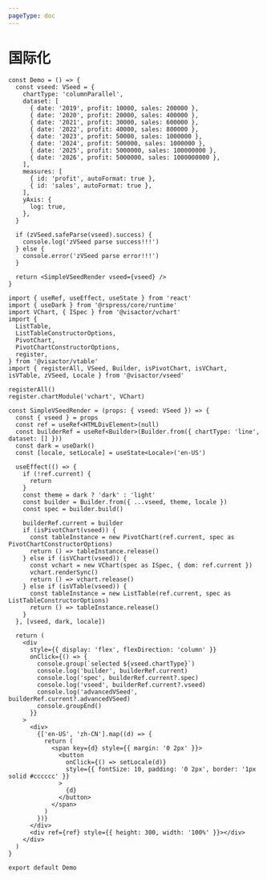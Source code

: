 ```yaml
---
pageType: doc
---
```


# 国际化

```tsx direction=vertical
const Demo = () => {
  const vseed: VSeed = {
    chartType: 'columnParallel',
    dataset: [
      { date: '2019', profit: 10000, sales: 200000 },
      { date: '2020', profit: 20000, sales: 400000 },
      { date: '2021', profit: 30000, sales: 600000 },
      { date: '2022', profit: 40000, sales: 800000 },
      { date: '2023', profit: 50000, sales: 1000000 },
      { date: '2024', profit: 500000, sales: 1000000 },
      { date: '2025', profit: 5000000, sales: 100000000 },
      { date: '2026', profit: 5000000, sales: 1000000000 },
    ],
    measures: [
      { id: 'profit', autoFormat: true },
      { id: 'sales', autoFormat: true },
    ],
    yAxis: {
      log: true,
    },
  }

  if (zVSeed.safeParse(vseed).success) {
    console.log('zVSeed parse success!!!')
  } else {
    console.error('zVSeed parse error!!!')
  }

  return <SimpleVSeedRender vseed={vseed} />
}

import { useRef, useEffect, useState } from 'react'
import { useDark } from '@rspress/core/runtime'
import VChart, { ISpec } from '@visactor/vchart'
import {
  ListTable,
  ListTableConstructorOptions,
  PivotChart,
  PivotChartConstructorOptions,
  register,
} from '@visactor/vtable'
import { registerAll, VSeed, Builder, isPivotChart, isVChart, isVTable, zVSeed, Locale } from '@visactor/vseed'

registerAll()
register.chartModule('vchart', VChart)

const SimpleVSeedRender = (props: { vseed: VSeed }) => {
  const { vseed } = props
  const ref = useRef<HTMLDivElement>(null)
  const builderRef = useRef<Builder>(Builder.from({ chartType: 'line', dataset: [] }))
  const dark = useDark()
  const [locale, setLocale] = useState<Locale>('en-US')

  useEffect(() => {
    if (!ref.current) {
      return
    }
    const theme = dark ? 'dark' : 'light'
    const builder = Builder.from({ ...vseed, theme, locale })
    const spec = builder.build()

    builderRef.current = builder
    if (isPivotChart(vseed)) {
      const tableInstance = new PivotChart(ref.current, spec as PivotChartConstructorOptions)
      return () => tableInstance.release()
    } else if (isVChart(vseed)) {
      const vchart = new VChart(spec as ISpec, { dom: ref.current })
      vchart.renderSync()
      return () => vchart.release()
    } else if (isVTable(vseed)) {
      const tableInstance = new ListTable(ref.current, spec as ListTableConstructorOptions)
      return () => tableInstance.release()
    }
  }, [vseed, dark, locale])

  return (
    <div
      style={{ display: 'flex', flexDirection: 'column' }}
      onClick={() => {
        console.group(`selected ${vseed.chartType}`)
        console.log('builder', builderRef.current)
        console.log('spec', builderRef.current?.spec)
        console.log('vseed', builderRef.current?.vseed)
        console.log('advancedVSeed', builderRef.current?.advancedVSeed)
        console.groupEnd()
      }}
    >
      <div>
        {['en-US', 'zh-CN'].map((d) => {
          return (
            <span key={d} style={{ margin: '0 2px' }}>
              <button
                onClick={() => setLocale(d)}
                style={{ fontSize: 10, padding: '0 2px', border: '1px solid #cccccc' }}
              >
                {d}
              </button>
            </span>
          )
        })}
      </div>
      <div ref={ref} style={{ height: 300, width: '100%' }}></div>
    </div>
  )
}

export default Demo
```
